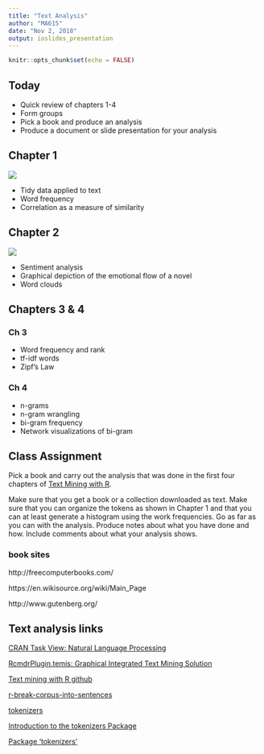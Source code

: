 ---
title: "Text Analysis"
author: "MA615"
date: "Nov 2, 2018"
output: ioslides_presentation
---

```{r setup, include=FALSE}
knitr::opts_chunk$set(echo = FALSE)
```

## Today  

 * Quick review of chapters 1-4  
 * Form groups  
 * Pick a book and produce an analysis  
 * Produce a document or slide presentation for your analysis  


## Chapter 1  

![](tidy-text-mining-master/images/tidyflow1a.png)  

* Tidy data applied to text  
* Word frequency  
* Correlation as a measure of similarity  

## Chapter 2  


![](tidy-text-mining-master/images/tidyflow-ch2a.png)  


\vspace{.1inch}  
* Sentiment analysis  
* Graphical depiction of the emotional flow of a novel  
* Word clouds  

## Chapters 3 & 4

### Ch 3

* Word frequency and rank
* tf-idf words
* Zipf's Law


### Ch 4  

* n-grams  
* n-gram wrangling  
* bi-gram frequency  
* Network visualizations of bi-gram  


## Class Assignment

Pick a book and carry out the analysis that was done in the first four chapters of 
[Text Mining with R](https://www.tidytextmining.com/tidytext.html).

Make sure that you get a book or a collection downloaded as text.  Make sure that you can organize the tokens as shown in Chapter 1 and that you can at least generate a histogram using the work frequencies.  Go as far as you can with the analysis.  Produce notes about what you have done and how.  Include comments about what your analysis shows.





### book sites

http://freecomputerbooks.com/

https://en.wikisource.org/wiki/Main_Page

http://www.gutenberg.org/


## Text analysis links   


[CRAN Task View: Natural Language Processing](https://cran.r-project.org/web/views/NaturalLanguageProcessing.html)


[RcmdrPlugin.temis: Graphical Integrated Text Mining Solution](https://cran.r-project.org/web/packages/RcmdrPlugin.temis/index.html)

[Text mining with R github](https://github.com/dgrtwo/tidy-text-mining)


[r-break-corpus-into-sentences](https://stackoverflow.com/questions/18712878/r-break-corpus-into-sentences)

[tokenizers](https://cran.r-project.org/web/packages/tokenizers/README.html)


[Introduction to the tokenizers Package](https://cran.r-project.org/web/packages/tokenizers/vignettes/introduction-to-tokenizers.html)



[Package ‘tokenizers’](https://cran.r-project.org/web/packages/tokenizers/tokenizers.pdf)











